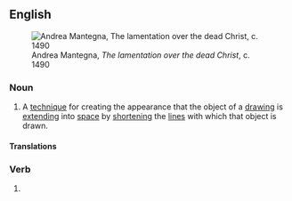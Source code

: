 ==English==
[[File:Andrea_Mantegna_-_The_Lamentation_over_the_Dead_Christ_-_WGA13981.jpg|thumb|Andrea Mantegna, ''The lamentation over the dead Christ'', c. 1490]]

===Noun===
{{en-noun|~}}

# {{lb|en|arts}} A [[technique]] for creating the appearance that the object of a [[drawing]] is [[extend]]ing into [[space]] by [[shorten]]ing the [[line]]s with which that object is drawn.

====Translations====
{{trans-top|art technique}}
{{trans-mid}}
{{trans-bottom}}

===Verb===
{{head|en|present participle}}

# {{present participle of|foreshorten|lang=en|nocat=1}}
